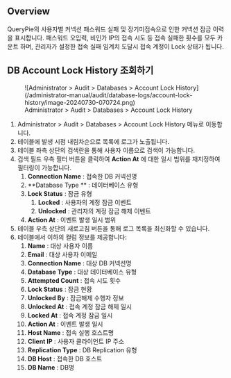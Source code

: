 ## Overview

QueryPie의 사용자별 커넥션 패스워드 실패 및 장기미접속으로 인한 커넥션 잠금 이력을 표시합니다. 패스워드 오입력, 비인가 IP의 접속 시도 등 접속 실패한 횟수를 모두 카운트 하며, 관리자가 설정한 접속 실패 임계치 도달시 접속 계정이 Lock 상태가 됩니다.

## DB Account Lock History 조회하기

<figure data-layout="center" data-align="center">
![Administrator &gt; Audit &gt; Databases &gt; Account Lock History](/administrator-manual/audit/database-logs/account-lock-history/image-20240730-070724.png)
<figcaption>
Administrator &gt; Audit &gt; Databases &gt; Account Lock History
</figcaption>
</figure>

1. Administrator &gt; Audit &gt; Databases &gt; Account Lock History 메뉴로 이동합니다.
2. 테이블에 발생 시점 내림차순으로 목록에 로그가 노출됩니다.
3. 테이블 좌측 상단의 검색란을 통해 사용자 이름으로 검색이 가능합니다.
4. 검색 필드 우측 필터 버튼을 클릭하여  **Action At** 에 대한 일시 범위를 재지정하여 필터링이 가능합니다.
    1.  **Connection Name**  : 접속한 DB 커넥션명
    2.  **Database Type ** : 데이터베이스 유형
    3.  **Lock Status**  : 잠금 유형
        1.  **Locked**  : 사용자의 계정 잠금 이벤트
        2.  **Unlocked**  : 관리자의 계정 잠금 해제 이벤트
    4.  **Action At**  : 이벤트 발생 일시 범위
5. 테이블 우측 상단의 새로고침 버튼을 통해 로그 목록을 최신화할 수 있습니다.
6. 테이블에서 이하의 컬럼 정보를 제공합니다:
    1.  **Name**  : 대상 사용자 이름
    2.  **Email**  : 대상 사용자 이메일
    3.  **Connection Name**  : 대상 DB 커넥션명
    4.  **Database Type**  : 대상 데이터베이스 유형
    5.  **Attempted Count**  : 접속 시도 횟수
    6.  **Lock Status**  : 잠금 현황
    7.  **Unlocked By**  : 잠금해제 수행자 정보
    8.  **Unlocked At**  : 접속 계정 잠금 해제 일시
    9.  **Locked At**  : 접속 계정 잠금 일시
    10.  **Action At**  : 이벤트 발생 일시
    11.  **Host Name**  : 접속 실행 호스트명
    12.  **Client IP**  : 사용자 클라이언트 IP 주소
    13.  **Replication Type**  : DB Replication 유형
    14.  **DB Host**  : 접속한 DB 호스트
    15.  **DB Name**  : DB명

